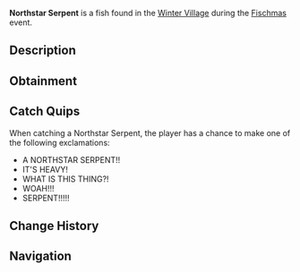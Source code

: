 {{FishInfobox
|image          = Northstar Serpent.png
|rarity         = Limited
|event          = Fischmas
|sea            = First Sea
|location       = [[Fischmas]]
|sublocation    = 
|sources        = Fishing Rod
|radar_location = 
|prog_speed     = -90
|xp             = 5000
|weather        = Foggy
|time           = 
|season         = 
|bait           = Holly Berry
|base_weight    = 20000
|base_value     = 20000
|weight_range   = 6000
|base_chance    = 0.02
|base_resil     = 10
}}
'''Northstar Serpent''' is a {{Rarity|Limited}} fish found in the [[Winter Village]] during the [[Fischmas]] event.

== Description ==
{{Description|The Northstar Serpent is an insanely large and menacing sea serpent species. They have a long and spiny body, with bioluminescent fins throught it. Near their heads, they have six large tentacle-like appendages, which are spun in a screw motion to move at incredible speeds. Attempting to catch the Northstar Serpent will almost always result in catastrophe, those who are capable of hooking and catching such a formidable beast are truly legendary anglers.|Bestiary Entry}}

== Obtainment ==
{{Fish Availability|
Fischmas/Winter Village
|top_rods      = 
Tempest Rod\3229.9\12479.12;
Challenger's Rod\3116.84\12660.57;
Seraphic Rod\3098.87\11632.76;
Ethereal Prism Rod\2975.47\10734.37;
Abyssal Specter Rod\2532.13\10687.07;
Destiny Rod\1872.83\6219.1;
Heaven's Rod\1934.73\6581.63;
Rod Of The Depths\1711.1\6520.29;
Rod Of The Zenith\701.21\2619.25;
No-Life Rod\2519.37\9946.33;
Rod Of The Forgotten Fang\2423.71\9053.35;
Rod Of The Exalted One\1878.34\6799.53;
Depthseeker Rod\1797.19\7496.53;
Zeus Rod\1570.46\6342.58;
Avalanche Rod\1359.68\5690.7;
Volcanic Rod\1260.87\5092.25;
Steady Rod\452.04\2008.58
|recommended   = Challenger's Rod
}}

== Catch Quips ==
When catching a Northstar Serpent, the player has a chance to make one of the following exclamations:
* A NORTHSTAR SERPENT!!
* IT'S HEAVY!
* WHAT IS THIS THING?!
* WOAH!!!
* SERPENT!!!!!

== Change History ==
{{Change History|{{subst:Current Version}}}}

== Navigation ==
{{Fish Navbox|Fischmas}}